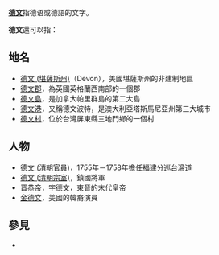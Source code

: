 '''[[德文|德文]]'''指德语或德語的文字。

'''德文'''還可以指：
== 地名 ==
* [[德文_(堪薩斯州)|德文 (堪薩斯州)]]（Devon），美國堪薩斯州的非建制地區
* [[德文郡|德文郡]]，為英國英格蘭西南部的一個郡
* [[德文島|德文島]]，是加拿大帕里群島的第二大島
* [[德文港|德文港]]，又稱德文波特，是澳大利亞塔斯馬尼亞州第三大城市
* [[德文村|德文村]]，位於台灣屏東縣三地門鄉的一個村

== 人物 ==
* [[德文_(清朝官員)|德文 (清朝官員)]]，1755年－1758年擔任福建分巡台灣道
* [[德文_(清朝宗室)|德文 (清朝宗室)]]，鎮國將軍
* [[晋恭帝|晋恭帝]]，字德文，東晉的末代皇帝
* [[金德文|金德文]]，美國的韓裔演員

== 參見 ==
*{{lookfrom|德文}}

{{disambig|Cat=二字消歧义|D}}